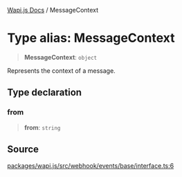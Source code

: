 [Wapi.js Docs](../README.mdx) / MessageContext

# Type alias: MessageContext

> **MessageContext**: `object`

Represents the context of a message.

## Type declaration

### from

> **from**: `string`

## Source

[packages/wapi.js/src/webhook/events/base/interface.ts:6](https://github.com/sarthakjdev/wapi.js/blob/161a86b914b71fc7ac25ae9ad145786137f3f4f9/packages/wapi.js/src/webhook/events/base/interface.ts#L6)
